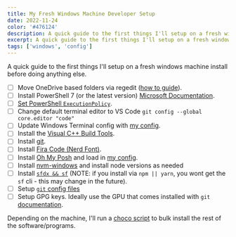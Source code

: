 ```yaml
---
title: My Fresh Windows Machine Developer Setup
date: 2022-11-24
color: '#476124'
description: A quick guide to the first things I'll setup on a fresh windows machine install before doing anything else.
excerpt: A quick guide to the first things I'll setup on a fresh windows machine install before doing anything else.
tags: ['windows', 'config']
---
```


A quick guide to the first things I'll setup on a fresh windows machine install before doing anything else.

- [ ] Move OneDrive based folders via regedit ([how to guide](https://appuals.com/fix-cant-move-the-folder-because-there-is-a-folder-in-the-same-location-that-cant-be-redirected/)).
- [ ] Install PowerShell 7 (or the latest version) [Microsoft Documentation](https://learn.microsoft.com/en-us/powershell/scripting/install/installing-powershell-on-windows?view=powershell-7.2).
- [ ] [Set PowerShell `ExecutionPolicy`](https://learn.microsoft.com/en-us/powershell/module/microsoft.powershell.security/set-executionpolicy?view=powershell-7.3&viewFallbackFrom=powershell-7.1).
- [ ] Change default terminal editor to VS Code `git config --global core.editor "code"`
- [ ] Update Windows Terminal config with [my config](https://github.com/lukethacoder/.../blob/master/profiles.json).
- [ ] Install the [Visual C++ Build Tools](https://visualstudio.microsoft.com/visual-cpp-build-tools/).
- [ ] Install [git](https://git-scm.com/).
- [ ] Install [Fira Code (Nerd Font)](https://www.nerdfonts.com/font-downloads).
- [ ] Install [Oh My Posh](https://ohmyposh.dev/docs/installation/windows) and load in [my config](https://github.com/lukethacoder/.../blob/master/oh-my-posh.omp.json).
- [ ] Install [nvm-windows](https://github.com/coreybutler/nvm-windows) and install node versions as needed
- [ ] Install [`sfdx && sf`](https://developer.salesforce.com/tools/sfdxcli) (NOTE: if you install via `npm || yarn`, you wont get the `sf` cli - this may change in the future).
- [ ] Setup [`git` config files](https://github.com/lukethacoder/.../blob/master/.gitconfig)
- [ ] Setup GPG keys. Ideally use the GPU that comes installed with `git` [documentation](https://docs.github.com/en/authentication/managing-commit-signature-verification/about-commit-signature-verification).

Depending on the machine, I'll run a [choco script](https://github.com/lukethacoder/choco-milk) to bulk install the rest of the software/programs.
